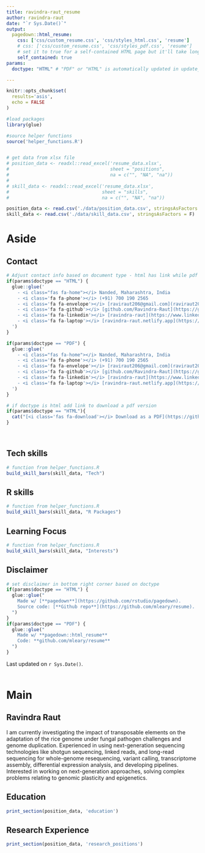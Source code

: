 ```yaml
---
title: ravindra-raut_resume
author: ravindra-raut
date: "`r Sys.Date()`"
output:
  pagedown::html_resume:
    css: ['css/custom_resume.css', 'css/styles_html.css', 'resume']
    # css: ['css/custom_resume.css', 'css/styles_pdf.css', 'resume']
    # set it to true for a self-contained HTML page but it'll take longer to render
    self_contained: true
params:
  doctype: "HTML" # "PDF" or "HTML" is automatically updated in update_resume.R 

---
```


```r
knitr::opts_chunk$set(
  results='asis', 
  echo = FALSE
)

#load packages
library(glue)

#source helper functions
source('helper_functions.R')


# get data from xlsx file
# position_data <- readxl::read_excel('resume_data.xlsx',
#                                     sheet = "positions",
#                                     na = c("", "NA", "na"))
# 
# skill_data <- readxl::read_excel('resume_data.xlsx',
#                                  sheet = "skills",
#                                  na = c("", "NA", "na"))

position_data <- read.csv('./data/position_data.csv', stringsAsFactors = F)
skill_data <- read.csv('./data/skill_data.csv', stringsAsFactors = F)
```


Aside
================================================================================


Contact {#contact}
--------------------------------------------------------------------------------

```r

# Adjust contact info based on document type - html has link while pdf does not
if(params$doctype == "HTML") {
  glue::glue('
    - <i class="fas fa-home"></i> Nanded, Maharashtra, India
    - <i class='fa fa-phone'></i> (+91) 700 190 2565
    - <i class='fa fa-envelope'></i> [raviraut206@gmail.com](raviraut206@gmail.com)
    - <i class='fa fa-github'></i> [github.com/Ravindra-Raut](https://github.com/Ravindra-Raut/)
    - <i class='fa fa-linkedin'></i> [ravindra-raut](https://www.linkedin.com/in/ravindra-raut-9402bb69/)
    - <i class='fa fa-laptop'></i> [ravindra-raut.netlify.app](https://ravindra-raut.netlify.app/)
  ')
} 

if(params$doctype == "PDF") {
  glue::glue('
    - <i class="fas fa-home"></i> Nanded, Maharashtra, India
    - <i class='fa fa-phone'></i> (+91) 700 190 2565
    - <i class='fa fa-envelope'></i> [raviraut206@gmail.com](raviraut206@gmail.com)
    - <i class='fa fa-github'></i> [github.com/Ravindra-Raut](https://github.com/Ravindra-Raut/)
    - <i class='fa fa-linkedin'></i> [ravindra-raut](https://www.linkedin.com/in/ravindra-raut-9402bb69/)
    - <i class='fa fa-laptop'></i> [ravindra-raut.netlify.app](https://ravindra-raut.netlify.app/)
  ')
}

```



```r
# if doctype is html add link to download a pdf version
if(params$doctype == "HTML"){
  cat("[<i class='fas fa-download'></i> Download as a PDF](https://github.com/mleary/resume/raw/main/mleary_resume.pdf)")
}

```

<br>


Tech skills {#skills}
--------------------------------------------------------------------------------

```r

# function from helper_functions.R
build_skill_bars(skill_data, "Tech")

```

R skills {#rpackages}
--------------------------------------------------------------------------------

```r

# function from helper_functions.R
build_skill_bars(skill_data, "R Packages")

```

Learning Focus {#interests}
--------------------------------------------------------------------------------

```r

# function from helper_functions.R
build_skill_bars(skill_data, "Interests")

```


Disclaimer {#disclaimer}
--------------------------------------------------------------------------------


```r

# set disclaimer in bottom right corner based on doctype
if(params$doctype == "HTML") {
  glue::glue("
    Made w/ [**pagedown**](https://github.com/rstudio/pagedown).   
    Source code: [**Github repo**](https://github.com/mleary/resume).
  ")
} 
if(params$doctype == "PDF") {
  glue::glue("
    Made w/ **pagedown::html_resume**
    Code: **github.com/mleary/resume** 
  ")
}
```


Last updated on `r Sys.Date()`.
<br>
<br>


Main
================================================================================


Ravindra Raut {#title}
--------------------------------------------------------------------------------
I am currently investigating the impact of transposable elements on the adaptation of the rice genome under fungal pathogen challenges and genome duplication. Experienced in using next-generation sequencing technologies like shotgun sequencing, linked reads, and long-read sequencing for whole-genome resequencing, variant calling, transcriptome assembly, differential expression analysis, and developing pipelines. Interested in working on next-generation approaches, solving complex problems relating to genomic plasticity and epigenetics.

Education {data-icon=graduation-cap data-concise=true}
--------------------------------------------------------------------------------

```r
print_section(position_data, 'education')
```



Research Experience {data-icon=flask}
--------------------------------------------------------------------------------

```r
print_section(position_data, 'research_positions')
```

